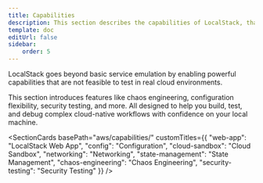 ```yaml
---
title: Capabilities 
description: This section describes the capabilities of LocalStack, that go beyond the core cloud service emulation, and provide additional features and capabilities for LocalStack users.
template: doc
editUrl: false
sidebar:
    order: 5
---
```



LocalStack goes beyond basic service emulation by enabling powerful capabilities that are not feasible to test in real cloud environments. 

This section introduces features like chaos engineering, configuration flexibility, security testing, and more. All designed to help you build, test, and debug complex cloud-native workflows with confidence on your local machine.

<SectionCards 
  basePath="aws/capabilities/" 
  customTitles={{
    "web-app": "LocalStack Web App",
    "config": "Configuration", 
    "cloud-sandbox": "Cloud Sandbox",
    "networking": "Networking",
    "state-management": "State Management",
    "chaos-engineering": "Chaos Engineering",
    "security-testing": "Security Testing"
  }}
/>
